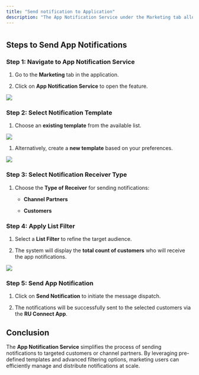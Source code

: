 ```yaml
---
title: "Send notification to Application"
description: "The App Notification Service under the Marketing tab allows marketing users to send app notifications to customers or channel partners using pre-defined or newly created templates. These notifications are sent via the RU Connect App."
---
```


#

## **Steps to Send App Notifications**

### **Step 1: Navigate to App Notification Service**

1. Go to the **Marketing** tab in the application.

2. Click on **App Notification Service** to open the feature.

![](https://ruloans-bucket.s3.ap-south-1.amazonaws.com/docs/crm/features/marketing/app-notification/image1.png)

### **Step 2: Select Notification Template**

1. Choose an **existing template** from the available list.

![](https://ruloans-bucket.s3.ap-south-1.amazonaws.com/docs/crm/features/marketing/app-notification/image2.png)

1. Alternatively, create a **new template** based on your preferences.

![](https://ruloans-bucket.s3.ap-south-1.amazonaws.com/docs/crm/features/marketing/app-notification/image3.png)

### **Step 3: Select Notification Receiver Type**

1. Choose the **Type of Receiver** for sending notifications:

   * **Channel Partners**

   * **Customers**

### **Step 4: Apply List Filter**

1. Select a **List Filter** to refine the target audience.

2. The system will display the **total count of customers** who will receive the app notifications.

![](https://ruloans-bucket.s3.ap-south-1.amazonaws.com/docs/crm/features/marketing/app-notification/image4.png)

### **Step 5: Send App Notification**

1. Click on **Send Notification** to initiate the message dispatch.

2. The notifications will be successfully sent to the selected customers via the **RU Connect App**.

## **Conclusion**

The **App Notification Service** simplifies the process of sending notifications to targeted customers or channel partners. By leveraging pre-defined templates and advanced filtering options, marketing users can efficiently manage and distribute notifications at scale.
